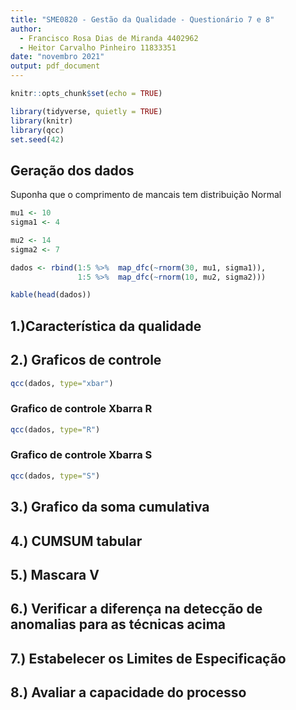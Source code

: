 ```yaml
---
title: "SME0820 - Gestão da Qualidade - Questionário 7 e 8"
author:
  - Francisco Rosa Dias de Miranda 4402962
  - Heitor Carvalho Pinheiro 11833351
date: "novembro 2021"
output: pdf_document
---
```

  
```r
knitr::opts_chunk$set(echo = TRUE)
```

```r
library(tidyverse, quietly = TRUE)
library(knitr)
library(qcc)
set.seed(42)
```

## Geração dos dados

Suponha que o comprimento de mancais tem distribuição Normal

```r

mu1 <- 10
sigma1 <- 4

mu2 <- 14
sigma2 <- 7

dados <- rbind(1:5 %>%  map_dfc(~rnorm(30, mu1, sigma1)),
               1:5 %>%  map_dfc(~rnorm(10, mu2, sigma2)))

kable(head(dados))
```
## 1.)Característica da qualidade

## 2.) Graficos de controle


```r
qcc(dados, type="xbar")
```

### Grafico de controle Xbarra R


```r
qcc(dados, type="R")
```


### Grafico de controle Xbarra S


```r
qcc(dados, type="S")
```

## 3.) Grafico da soma cumulativa

## 4.) CUMSUM tabular

## 5.) Mascara V

## 6.) Verificar a diferença na detecção de anomalias para as técnicas acima

## 7.) Estabelecer os Limites de Especificação

## 8.) Avaliar a capacidade do processo